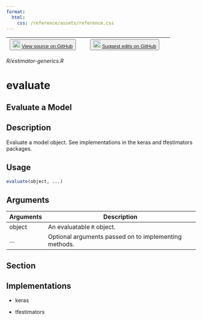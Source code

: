 ```yaml
---
format:
  html:
    css: /reference/assets/reference.css
---
```


| <button class="button"> ![](/reference/assets/GitHub-Mark-32px.png){width="20"} [View source on GitHub](https://github.com/rstudio/tensorflow//blob/main/R/estimator-generics.R) </button> | <button class="button"> ![](/reference/assets/GitHub-Mark-32px.png){width="20"} [Suggest edits on GitHub](https://github.com/rstudio/tensorflow//edit/main/R/estimator-generics.R) </button> |
|:------------------------------:|:--------------------------------------:|

*R/estimator-generics.R*

# evaluate

## Evaluate a Model

## Description
Evaluate a model object. See implementations in the keras and tfestimators packages. 


## Usage
```r
evaluate(object, ...) 
```

## Arguments
|Arguments|Description|
|---|---|
| object | An evaluatable `R` object. |
| ... | Optional arguments passed on to implementing methods. |


## Section

## Implementations

- keras

- tfestimators





